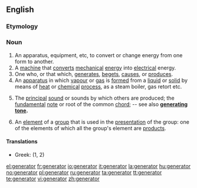 ==English==

===Etymology===
{{L.}}

===Noun===
{{en-noun}}

# An apparatus, equipment, etc, to convert or change energy from one form to another.
# A [[machine]] that [[convert]]s [[mechanical]] [[energy]] into [[electrical]] energy.
# One who, or that which, [[generate]]s, [[beget]]s, [[cause]]s, or [[produce]]s.
# An [[apparatus]] in which [[vapour]] or [[gas]] is [[form]]ed from a [[liquid]] or [[solid]] by means of [[heat]] or [[chemical]] [[process]], as a steam boiler, gas retort etc.
# {{music}} The [[principal]] [[sound]] or sounds by which others are produced; the [[fundamental]] [[note]] or root of the common [[chord]]; -- see also '''[[generating tone]].'''
#{{mathematics}} An [[element]] of a [[group]] that is used in the [[presentation]] of the group: one of the elements of which all the group's element are [[product]]s.

====Translations====
* Greek: {{t|el|γεννήτρια|f}} (1, 2)

[[el:generator]]
[[fr:generator]]
[[io:generator]]
[[it:generator]]
[[la:generator]]
[[hu:generator]]
[[no:generator]]
[[pl:generator]]
[[ru:generator]]
[[ta:generator]]
[[tt:generator]]
[[te:generator]]
[[vi:generator]]
[[zh:generator]]